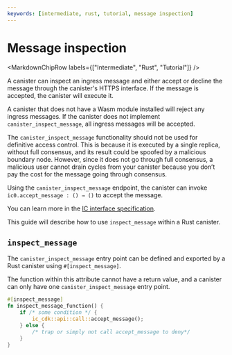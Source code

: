 ```yaml
---
keywords: [intermediate, rust, tutorial, message inspection]
---
```



# Message inspection

<MarkdownChipRow labels={["Intermediate", "Rust", "Tutorial"]} />

A canister can inspect an ingress message and either accept or decline the message through the canister's HTTPS interface. If the message is accepted, the canister will execute it.

A canister that does not have a Wasm module installed will reject any ingress messages. If the canister does not implement `canister_inspect_message`, all ingress messages will be accepted.

The `canister_inspect_message` functionality should not be used for definitive access control. This is because it is executed by a single replica, without full consensus, and its result could be spoofed by a malicious boundary node. However, since it does not go through full consensus, a malicious user cannot drain cycles from your canister because you don’t pay the cost for the message going through consensus.

Using the `canister_inspect_message` endpoint, the canister can invoke `ic0.accept_message : () → ()` to accept the message.

You can learn more in the [IC interface specification](/docs/current/references/ic-interface-spec#ingress-message-inspection).

This guide will describe how to use `inspect_message` within a Rust canister.

## `inspect_message`

The `canister_inspect_message` entry point can be defined and exported by a Rust canister using `#[inspect_message]`.

The function within this attribute cannot have a return value, and a canister can only have one `canister_inspect_message` entry point.

```rust
#[inspect_message]
fn inspect_message_function() {
    if /* some condition */ {
        ic_cdk::api::call::accept_message();
    } else {
        /* trap or simply not call accept_message to deny*/
    }
}
```

